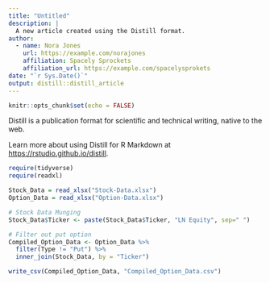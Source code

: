 ```yaml
---
title: "Untitled"
description: |
  A new article created using the Distill format.
author:
  - name: Nora Jones 
    url: https://example.com/norajones
    affiliation: Spacely Sprockets
    affiliation_url: https://example.com/spacelysprokets
date: "`r Sys.Date()`"
output: distill::distill_article
---
```


```r
knitr::opts_chunk$set(echo = FALSE)
```

Distill is a publication format for scientific and technical writing, native to the web. 

Learn more about using Distill for R Markdown at <https://rstudio.github.io/distill>.

```r
require(tidyverse)
require(readxl)

Stock_Data = read_xlsx("Stock-Data.xlsx")
Option_Data = read_xlsx("Option-Data.xlsx")

# Stock Data Munging
Stock_Data$Ticker <- paste(Stock_Data$Ticker, "LN Equity", sep=" ")

# Filter out put option
Compiled_Option_Data <- Option_Data %>% 
  filter(Type != "Put") %>%
  inner_join(Stock_Data, by = "Ticker")

write_csv(Compiled_Option_Data, "Compiled_Option_Data.csv")

```




